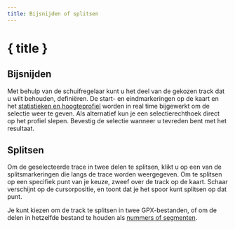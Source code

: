 ```yaml
---
title: Bijsnijden of splitsen
---
```


<script>
    importeer { ScissorsIcon } uit 'lucide svelte';
    importeer schaar van '$lib/components/toolbar/toolbar/schaars/schaar. velte';
    importeer splitScreenshot van '$lib/assets/img/docs/tools/split. ng?Updated ';
    importeer DocsImage van '$lib/components/DocsImage.svelte';
</script>

# <ScissorsIcon size="24" class="inline-block" style="margin-bottom: 5px" /> { title }

## Bijsnijden

Met behulp van de schuifregelaar kunt u het deel van de gekozen track dat u wilt behouden, definiëren.
De start- en eindmarkeringen op de kaart en het [statistieken en hoogteprofiel](../files-and-stats) worden in real time bijgewerkt om de selectie weer te geven.
Als alternatief kun je een selectierechthoek direct op het profiel slepen.
Bevestig de selectie wanneer u tevreden bent met het resultaat.

<div class="flex flex-row justify-center">
    <Scissors class="text-foreground p-3 border rounded-md shadow-lg" />
</div>

## Splitsen

Om de geselecteerde trace in twee delen te splitsen, klikt u op een van de splitsmarkeringen die langs de trace worden weergegeven.
Om te splitsen op een specifiek punt van je keuze, zweef over de track op de kaart.
Schaar verschijnt op de cursorpositie, en toont dat je het spoor kunt splitsen op dat punt.

Je kunt kiezen om de track te splitsen in twee GPX-bestanden, of om de delen in hetzelfde bestand te houden als [nummers of segmenten](../gpx).

<DocsImage src={splitScreenshot} alt="Over het geselecteerde spoor zweven verandert je cursor in een schaar." />
